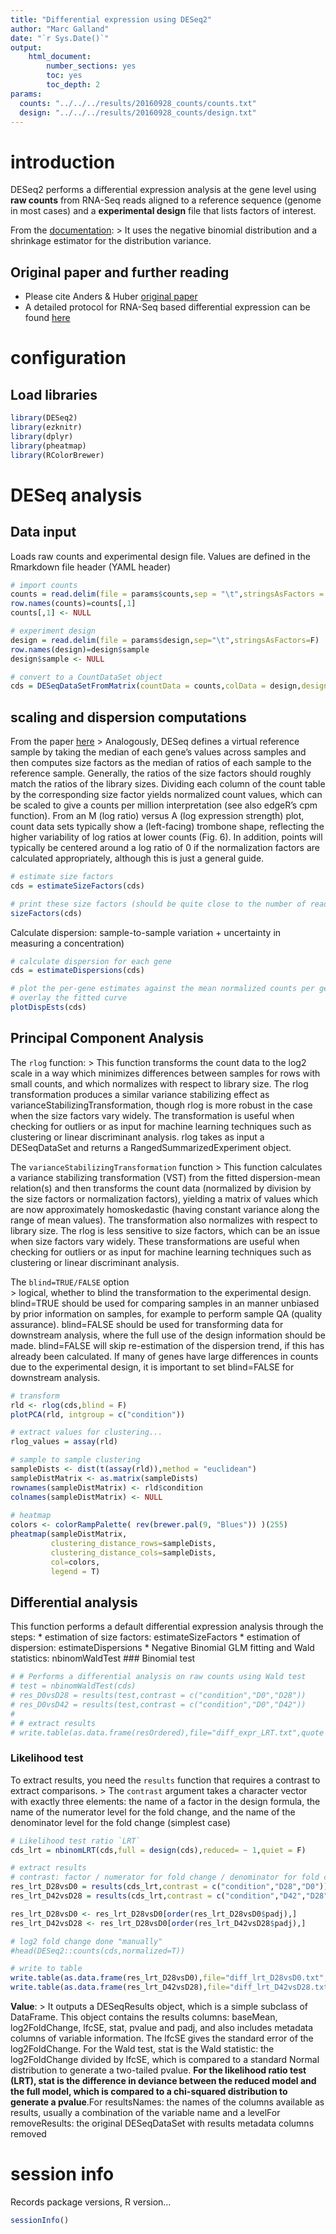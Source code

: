 ```yaml
---
title: "Differential expression using DESeq2"
author: "Marc Galland"
date: "`r Sys.Date()`"
output:
    html_document:
        number_sections: yes
        toc: yes
        toc_depth: 2  
params:
  counts: "../../../results/20160928_counts/counts.txt"
  design: "../../../results/20160928_counts/design.txt"
---
```

# introduction
DESeq2 performs a differential expression analysis at the gene level using __raw counts__ from RNA-Seq reads aligned to a reference sequence (genome in most cases) and a __experimental design__ file that lists factors of interest. 

From the [documentation](https://bioconductor.org/packages/release/bioc/html/DESeq2.html): 
> It uses the negative binomial distribution and a shrinkage estimator for the distribution variance. 

## Original paper and further reading
*  Please cite Anders & Huber [original paper](https://www.ncbi.nlm.nih.gov/pubmed/20979621)
*  A detailed protocol for RNA-Seq based differential expression can be found [here](https://www.ncbi.nlm.nih.gov/pubmed/23975260)


# configuration
## Load libraries
```r
library(DESeq2)
library(ezknitr)
library(dplyr)
library(pheatmap)
library(RColorBrewer)
```

# DESeq analysis

## Data input
Loads raw counts and experimental design file. Values are defined in the Rmarkdown file header (YAML header)
```r
# import counts
counts = read.delim(file = params$counts,sep = "\t",stringsAsFactors = F)
row.names(counts)=counts[,1]
counts[,1] <- NULL

# experiment design
design = read.delim(file = params$design,sep="\t",stringsAsFactors=F)
row.names(design)=design$sample
design$sample <- NULL

# convert to a CountDataSet object 
cds = DESeqDataSetFromMatrix(countData = counts,colData = design,design = ~ condition)
```

## scaling and dispersion computations 
From the paper [here](https://www.ncbi.nlm.nih.gov/pubmed/23975260)
> Analogously, DESeq defines a virtual reference sample by taking the median of each gene’s values across samples and then computes size factors as the median of ratios of each sample to the reference sample. Generally, the ratios of the size factors should roughly match the ratios of the library sizes. Dividing each column of the count table by the corresponding size factor yields normalized count values, which can be scaled to give a counts per million interpretation (see also edgeR’s cpm function). From an M (log ratio) versus A (log expression strength) plot, count data sets typically show a (left-facing) trombone shape, reflecting the higher variability of log ratios at lower counts (Fig. 6). In addition, points will typically be centered around a log ratio of 0 if the normalization factors are calculated appropriately, although this is just a general guide.

```r
# estimate size factors
cds = estimateSizeFactors(cds)

# print these size factors (should be quite close to the number of reads in the libraries)
sizeFactors(cds)
```

Calculate dispersion: sample-to-sample variation + uncertainty in measuring a concentration)
```r
# calculate dispersion for each gene
cds = estimateDispersions(cds)

# plot the per-gene estimates against the mean normalized counts per gene
# overlay the fitted curve 
plotDispEsts(cds)
```


## Principal Component Analysis
The `rlog` function:
> This function transforms the count data to the log2 scale in a way which minimizes differences between samples for rows with small counts, and which normalizes with respect to library size. The rlog transformation produces a similar variance stabilizing effect as varianceStabilizingTransformation, though rlog is more robust in the case when the size factors vary widely. The transformation is useful when checking for outliers or as input for machine learning techniques such as clustering or linear discriminant analysis. rlog takes as input a DESeqDataSet and returns a RangedSummarizedExperiment object.

The `varianceStabilizingTransformation` function
> This function calculates a variance stabilizing transformation (VST) from the fitted dispersion-mean relation(s) and then transforms the count data (normalized by division by the size factors or normalization factors), yielding a matrix of values which are now approximately homoskedastic (having constant variance along the range of mean values). The transformation also normalizes with respect to library size. The rlog is less sensitive to size factors, which can be an issue when size factors vary widely. These transformations are useful when checking for outliers or as input for machine learning techniques such as clustering or linear discriminant analysis.

The `blind=TRUE/FALSE` option	
> logical, whether to blind the transformation to the experimental design. blind=TRUE should be used for comparing samples in an manner unbiased by prior information on samples, for example to perform sample QA (quality assurance). blind=FALSE should be used for transforming data for downstream analysis, where the full use of the design information should be made. blind=FALSE will skip re-estimation of the dispersion trend, if this has already been calculated. If many of genes have large differences in counts due to the experimental design, it is important to set blind=FALSE for downstream analysis.

```r
# transform 
rld <- rlog(cds,blind = F)
plotPCA(rld, intgroup = c("condition"))

# extract values for clustering...
rlog_values = assay(rld)

# sample to sample clustering
sampleDists <- dist(t(assay(rld)),method = "euclidean")
sampleDistMatrix <- as.matrix(sampleDists)
rownames(sampleDistMatrix) <- rld$condition
colnames(sampleDistMatrix) <- NULL
  
# heatmap 
colors <- colorRampPalette( rev(brewer.pal(9, "Blues")) )(255)
pheatmap(sampleDistMatrix,
         clustering_distance_rows=sampleDists,
         clustering_distance_cols=sampleDists,
         col=colors,
         legend = T)
```

## Differential analysis 
This function performs a default differential expression analysis through the steps:
*  estimation of size factors: estimateSizeFactors
*  estimation of dispersion: estimateDispersions
*  Negative Binomial GLM fitting and Wald statistics: nbinomWaldTest
### Binomial test
```r
# # Performs a differential analysis on raw counts using Wald test 
# test = nbinomWaldTest(cds)
# res_D0vsD28 = results(test,contrast = c("condition","D0","D28"))
# res_D0vsD42 = results(test,contrast = c("condition","D0","D42"))
# 
# # extract results
# write.table(as.data.frame(resOrdered),file="diff_expr_LRT.txt",quote = F,row.names = T ,sep = "\t")
```

### Likelihood test
To extract results, you need the `results` function that requires a contrast to extract comparisons.
> The `contrast` argument takes a character vector with exactly three elements: the name of a factor in the design formula, the name of the numerator level for the fold change, and the name of the denominator level for the fold change (simplest case) 

```r
# Likelihood test ratio `LRT`
cds_lrt = nbinomLRT(cds,full = design(cds),reduced= ~ 1,quiet = F)

# extract results
# contrast: factor / numerator for fold change / denominator for fold change
res_lrt_D28vsD0 = results(cds_lrt,contrast = c("condition","D28","D0"))
res_lrt_D42vsD28 = results(cds_lrt,contrast = c("condition","D42","D28"))

res_lrt_D28vsD0 <- res_lrt_D28vsD0[order(res_lrt_D28vsD0$padj),]
res_lrt_D42vsD28 <- res_lrt_D28vsD0[order(res_lrt_D42vsD28$padj),]

# log2 fold change done "manually"
#head(DESeq2::counts(cds,normalized=T))

# write to table
write.table(as.data.frame(res_lrt_D28vsD0),file="diff_lrt_D28vsD0.txt",quote = F,row.names = T ,sep = "\t")
write.table(as.data.frame(res_lrt_D42vsD28),file="diff_lrt_D42vsD28.txt",quote = F,row.names = T ,sep = "\t")
```

__Value__: 
> It outputs a DESeqResults object, which is a simple subclass of DataFrame. This object contains the results columns: baseMean, log2FoldChange, lfcSE, stat, pvalue and padj, and also includes metadata columns of variable information. The lfcSE gives the standard error of the log2FoldChange. For the Wald test, stat is the Wald statistic: the log2FoldChange divided by lfcSE, which is compared to a standard Normal distribution to generate a two-tailed pvalue. __For the likelihood ratio test (LRT), stat is the difference in deviance between the reduced model and the full model, which is compared to a chi-squared distribution to generate a pvalue__.For resultsNames: the names of the columns available as results, usually a combination of the variable name and a levelFor removeResults: the original DESeqDataSet with results metadata columns removed 
 
# session info 
Records package versions, R version...
```r
sessionInfo()
```


